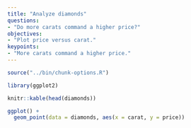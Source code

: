 ```yaml
---
title: "Analyze diamonds"
questions:
- "Do more carats command a higher price?"
objectives:
- "Plot price versus carat."
keypoints:
- "More carats command a higher price."
---
```


```r
source("../bin/chunk-options.R")
```

```r
library(ggplot2)

knitr::kable(head(diamonds))
```

```r
ggplot() + 
  geom_point(data = diamonds, aes(x = carat, y = price))
```

